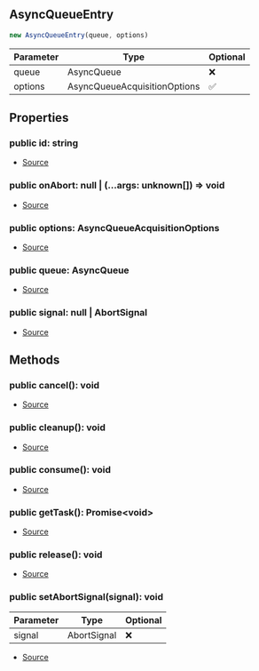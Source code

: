 ## AsyncQueueEntry


```typescript
new AsyncQueueEntry(queue, options)
```
| Parameter | Type | Optional |
| ----------- | ----------- | ----------- |
| queue | AsyncQueue | ❌ |
| options | AsyncQueueAcquisitionOptions | ✅ |


## Properties
### public id: string
- [Source](https://github.com/Androz2091/discord-player/blob/97a849a/packages/discord-player/src/utils/AsyncQueue.ts#L96)
### public onAbort: null \| (...args: unknown\[]) => void
- [Source](https://github.com/Androz2091/discord-player/blob/97a849a/packages/discord-player/src/utils/AsyncQueue.ts#L99)
### public options: AsyncQueueAcquisitionOptions
- [Source](https://github.com/Androz2091/discord-player/blob/97a849a/packages/discord-player/src/utils/AsyncQueue.ts#L103)
### public queue: AsyncQueue
- [Source](https://github.com/Androz2091/discord-player/blob/97a849a/packages/discord-player/src/utils/AsyncQueue.ts#L103)
### public signal: null \| AbortSignal
- [Source](https://github.com/Androz2091/discord-player/blob/97a849a/packages/discord-player/src/utils/AsyncQueue.ts#L98)

## Methods
### public cancel(): void
- [Source](https://github.com/Androz2091/discord-player/blob/97a849a/packages/discord-player/src/utils/AsyncQueue.ts#L135)
### public cleanup(): void
- [Source](https://github.com/Androz2091/discord-player/blob/97a849a/packages/discord-player/src/utils/AsyncQueue.ts#L140)
### public consume(): void
- [Source](https://github.com/Androz2091/discord-player/blob/97a849a/packages/discord-player/src/utils/AsyncQueue.ts#L125)
### public getTask(): Promise\<void>
- [Source](https://github.com/Androz2091/discord-player/blob/97a849a/packages/discord-player/src/utils/AsyncQueue.ts#L146)
### public release(): void
- [Source](https://github.com/Androz2091/discord-player/blob/97a849a/packages/discord-player/src/utils/AsyncQueue.ts#L130)
### public setAbortSignal(signal): void
| Parameter | Type | Optional |
| ----------- | ----------- | ----------- |
| signal | AbortSignal | ❌ |


- [Source](https://github.com/Androz2091/discord-player/blob/97a849a/packages/discord-player/src/utils/AsyncQueue.ts#L114)